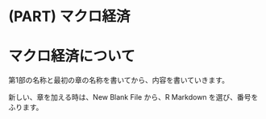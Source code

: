 # (PART) マクロ経済 {-}
# マクロ経済について {#macroeconomics}

第1部の名称と最初の章の名称を書いてから、内容を書いていきます。

新しい、章を加える時は、New Blank File から、R Markdown を選び、番号をふります。